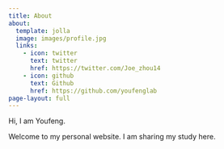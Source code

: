 ```yaml
---
title: About
about:
  template: jolla
  image: images/profile.jpg
  links:
    - icon: twitter
      text: twitter
      href: https://twitter.com/Joe_zhou14
    - icon: github
      text: Github
      href: https://github.com/youfenglab
page-layout: full
---
```


Hi, I am Youfeng.

Welcome to my personal website. I am sharing my study here. 